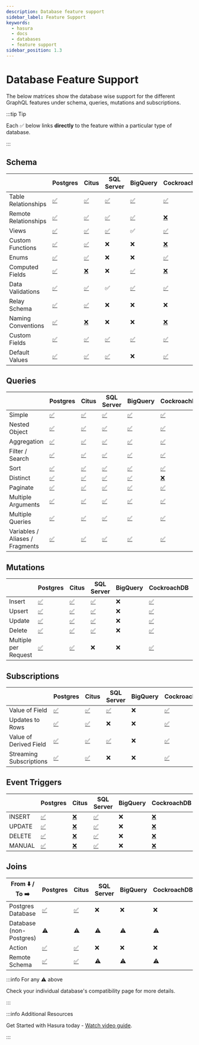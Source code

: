 ```yaml
---
description: Database feature support
sidebar_label: Feature Support
keywords:
  - hasura
  - docs
  - databases
  - feature support
sidebar_position: 1.3
---
```




# Database Feature Support

The below matrices show the database wise support for the different GraphQL features under schema, queries, mutations
and subscriptions.

:::tip Tip

Each ✅ below links **directly** to the feature within a particular type of database.

:::

## Schema

<div className="db-tables">

|                      | Postgres                                              | Citus                                                                                                  | SQL Server                                                 | BigQuery                                             | CockroachDB                                                                                    | CosmosDB                                              |
| -------------------- | ----------------------------------------------------- | ------------------------------------------------------------------------------------------------------ | ---------------------------------------------------------- | ---------------------------------------------------- | ---------------------------------------------------------------------------------------------- | ----------------------------------------------------- |
| Table Relationships  | [✅](/schema/postgres/table-relationships/index.mdx)  | [✅](/schema/postgres/table-relationships/index.mdx)                                                   | [✅](/schema/ms-sql-server/table-relationships/index.mdx)  | [✅](/schema/bigquery/table-relationships/index.mdx) | [✅](/schema/postgres/table-relationships/index.mdx)                                           | [✅](/schema/postgres/table-relationships/index.mdx)  |
| Remote Relationships | [✅](/schema/postgres/remote-relationships/index.mdx) | [✅](/schema/postgres/remote-relationships/index.mdx)                                                  | [✅](/schema/ms-sql-server/remote-relationships/index.mdx) | [✅](/schema/bigquery/index.mdx)                     | [❌](/databases/postgres/cockroachdb/hasura-cockroachdb-compatibility.mdx/#relationships)      | [✅](/schema/postgres/remote-relationships/index.mdx) |
| Views                | [✅](/schema/postgres/views.mdx)                      | [✅](/schema/postgres/views.mdx)                                                                       | [✅](/schema/ms-sql-server/views.mdx)                      | ✅                                                   | [✅](/schema/postgres/views.mdx)                                                               | [✅](/schema/postgres/views.mdx)                      |
| Custom Functions     | [✅](/schema/postgres/custom-functions.mdx)           | [✅](/schema/postgres/custom-functions.mdx)                                                            | ❌                                                         | ❌                                                   | [❌](/databases/postgres/cockroachdb/hasura-cockroachdb-compatibility.mdx/#functions)          | [✅](/schema/postgres/custom-functions.mdx)           |
| Enums                | [✅](/schema/postgres/enums.mdx)                      | [✅](/schema/postgres/enums.mdx)                                                                       | ❌                                                         | ❌                                                   | [✅](/schema/postgres/enums.mdx)                                                               | ❌                                                    |
| Computed Fields      | [✅](/schema/postgres/computed-fields.mdx)            | [❌](/databases/postgres/citus-hyperscale-postgres/hasura-citus-compatibility.mdx/#computed-fields)    | ❌                                                         | [✅](/schema/bigquery/computed-fields.mdx)           | [❌](/databases/postgres/cockroachdb/hasura-cockroachdb-compatibility.mdx/#functions)          | ❌                                                    |
| Data Validations     | [✅](/schema/postgres/data-validations.mdx)           | [✅](/schema/postgres/data-validations.mdx)                                                            | ✅                                                         | [✅](/schema/bigquery/data-validations.mdx)          | [✅](/schema/postgres/data-validations.mdx)                                                    | [✅](/schema/postgres/data-validations.mdx)           |
| Relay Schema         | [✅](/schema/postgres/relay-schema.mdx)               | [✅](/schema/postgres/relay-schema.mdx)                                                                | ❌                                                         | ❌                                                   | ❌                                                                                             | [✅](/schema/postgres/relay-schema.mdx)               |
| Naming Conventions   | [✅](/schema/postgres/naming-convention.mdx)          | [❌](/databases/postgres/citus-hyperscale-postgres/hasura-citus-compatibility.mdx/#naming-conventions) | ❌                                                         | ❌                                                   | [❌](/databases/postgres/cockroachdb/hasura-cockroachdb-compatibility.mdx/#naming-conventions) | ❌                                                    |
| Custom Fields        | [✅](/schema/postgres/custom-field-names.mdx)         | [✅](/schema/postgres/custom-field-names.mdx)                                                          | [✅](/schema/ms-sql-server/custom-field-names.mdx)         | [✅](/schema/bigquery/custom-field-names.mdx)        | [✅](/schema/postgres/custom-field-names.mdx)                                                  | [✅](/schema/postgres/custom-field-names.mdx)         |
| Default Values       | [✅](/schema/postgres/default-values/index.mdx)       | [✅](/schema/postgres/default-values/index.mdx)                                                        | [✅](/schema/ms-sql-server/default-values/index.mdx)       | ❌                                                   | [✅](/schema/postgres/default-values/index.mdx)                                                | [✅](/schema/postgres/default-values/index.mdx)       |

## Queries

|                                 | Postgres                                                           | Citus                                                              | SQL Server                                                              | BigQuery                                          | CockroachDB                                                                         | CosmosDB                                                           |
| ------------------------------- | ------------------------------------------------------------------ | ------------------------------------------------------------------ | ----------------------------------------------------------------------- | ------------------------------------------------- | ----------------------------------------------------------------------------------- | ------------------------------------------------------------------ |
| Simple                          | [✅](/queries/postgres/simple-object-queries.mdx)                  | [✅](/queries/postgres/simple-object-queries.mdx)                  | [✅](/queries/ms-sql-server/simple-object-queries.mdx)                  | [✅](/queries/bigquery/simple-object-queries.mdx) | [✅](/queries/postgres/simple-object-queries.mdx)                                   | [✅](/queries/postgres/simple-object-queries.mdx)                  |
| Nested Object                   | [✅](/queries/postgres/nested-object-queries.mdx)                  | [✅](/queries/postgres/nested-object-queries.mdx)                  | [✅](/queries/ms-sql-server/nested-object-queries.mdx)                  | [✅](/queries/bigquery/nested-object-queries.mdx) | [✅](/queries/postgres/nested-object-queries.mdx)                                   | [✅](/queries/postgres/nested-object-queries.mdx)                  |
| Aggregation                     | [✅](/queries/postgres/aggregation-queries.mdx)                    | [✅](/queries/postgres/aggregation-queries.mdx)                    | [✅](/queries/ms-sql-server/aggregation-queries.mdx)                    | [✅](/queries/bigquery/aggregation-queries.mdx)   | [✅](/queries/postgres/aggregation-queries.mdx)                                     | [✅](/queries/postgres/aggregation-queries.mdx)                    |
| Filter / Search                 | [✅](/queries/postgres/query-filters.mdx)                          | [✅](/queries/postgres/query-filters.mdx)                          | [✅](/queries/ms-sql-server/query-filters.mdx)                          | [✅](/queries/bigquery/query-filters.mdx)         | [✅](/queries/postgres/query-filters.mdx)                                           | [✅](/queries/postgres/query-filters.mdx)                          |
| Sort                            | [✅](/queries/postgres/sorting.mdx)                                | [✅](/queries/postgres/sorting.mdx)                                | [✅](/queries/ms-sql-server/sorting.mdx)                                | [✅](/queries/bigquery/index.mdx)                 | [✅](/queries/postgres/sorting.mdx)                                                 | [✅](/queries/postgres/sorting.mdx)                                |
| Distinct                        | [✅](/queries/postgres/distinct-queries.mdx)                       | [✅](/queries/postgres/distinct-queries.mdx)                       | [✅](/queries/ms-sql-server/index.mdx)                                  | [✅](/queries/bigquery/index.mdx)                 | [❌](/databases/postgres/cockroachdb/hasura-cockroachdb-compatibility.mdx/#queries) | [✅](/queries/postgres/distinct-queries.mdx)                       |
| Paginate                        | [✅](/queries/postgres/pagination.mdx)                             | [✅](/queries/postgres/pagination.mdx)                             | [✅](/queries/ms-sql-server/pagination.mdx)                             | [✅](/queries/bigquery/index.mdx)                 | [✅](/queries/postgres/pagination.mdx)                                              | [✅](/queries/postgres/pagination.mdx)                             |
| Multiple Arguments              | [✅](/queries/postgres/multiple-arguments.mdx)                     | [✅](/queries/postgres/multiple-arguments.mdx)                     | [✅](/queries/ms-sql-server/multiple-arguments.mdx)                     | [✅](/queries/bigquery/index.mdx)                 | [✅](/queries/postgres/multiple-arguments.mdx)                                      | [✅](/queries/postgres/multiple-arguments.mdx)                     |
| Multiple Queries                | [✅](/queries/postgres/multiple-queries.mdx)                       | [✅](/queries/postgres/multiple-queries.mdx)                       | [✅](/queries/ms-sql-server/multiple-queries.mdx)                       | [✅](/queries/bigquery/index.mdx)                 | [✅](/queries/postgres/multiple-queries.mdx)                                        | [✅](/queries/postgres/multiple-queries.mdx)                       |
| Variables / Aliases / Fragments | [✅](/queries/postgres/variables-aliases-fragments-directives.mdx) | [✅](/queries/postgres/variables-aliases-fragments-directives.mdx) | [✅](/queries/ms-sql-server/variables-aliases-fragments-directives.mdx) | [✅](/queries/bigquery/index.mdx)                 | [✅](/queries/postgres/variables-aliases-fragments-directives.mdx)                  | [✅](/queries/postgres/variables-aliases-fragments-directives.mdx) |

## Mutations

|                      | Postgres                                         | Citus                                            | SQL Server                                | BigQuery | CockroachDB                                      | CosmosDB                                         |
| -------------------- | ------------------------------------------------ | ------------------------------------------------ | ----------------------------------------- | -------- | ------------------------------------------------ | ------------------------------------------------ |
| Insert               | [✅](/mutations/postgres/insert.mdx)             | [✅](/mutations/postgres/insert.mdx)             | [✅](/mutations/ms-sql-server/insert.mdx) | ❌       | [✅](/mutations/postgres/insert.mdx)             | [✅](/mutations/postgres/insert.mdx)             |
| Upsert               | [✅](/mutations/postgres/upsert.mdx)             | [✅](/mutations/postgres/upsert.mdx)             | [✅](/mutations/ms-sql-server/upsert.mdx) | ❌       | [✅](/mutations/postgres/upsert.mdx)             | [✅](/mutations/postgres/upsert.mdx)             |
| Update               | [✅](/mutations/postgres/update.mdx)             | [✅](/mutations/postgres/update.mdx)             | [✅](/mutations/ms-sql-server/update.mdx) | ❌       | [✅](/mutations/postgres/update.mdx)             | [✅](/mutations/postgres/update.mdx)             |
| Delete               | [✅](/mutations/postgres/delete.mdx)             | [✅](/mutations/postgres/delete.mdx)             | [✅](/mutations/ms-sql-server/delete.mdx) | ❌       | [✅](/mutations/postgres/delete.mdx)             | [✅](/mutations/postgres/delete.mdx)             |
| Multiple per Request | [✅](/mutations/postgres/multiple-mutations.mdx) | [✅](/mutations/postgres/multiple-mutations.mdx) | ❌                                        | ❌       | [✅](/mutations/postgres/multiple-mutations.mdx) | [✅](/mutations/postgres/multiple-mutations.mdx) |

## Subscriptions

|                         | Postgres                                                                   | Citus                                                                      | SQL Server                                                            | BigQuery | CockroachDB                                                                | CosmosDB                                                                   |
| ----------------------- | -------------------------------------------------------------------------- | -------------------------------------------------------------------------- | --------------------------------------------------------------------- | -------- | -------------------------------------------------------------------------- | -------------------------------------------------------------------------- |
| Value of Field          | [✅](/subscriptions/postgres/livequery/use-cases.mdx#pg-subscribe-field)   | [✅](/subscriptions/postgres/livequery/use-cases.mdx#pg-subscribe-field)   | [✅](/subscriptions/ms-sql-server/use-cases.mdx#pg-subscribe-field)   | ❌       | [✅](/subscriptions/postgres/livequery/use-cases.mdx#pg-subscribe-field)   | [✅](/subscriptions/postgres/livequery/use-cases.mdx#pg-subscribe-field)   |
| Updates to Rows         | [✅](/subscriptions/postgres/livequery/use-cases.mdx#pg-subscribe-table)   | [✅](/subscriptions/postgres/livequery/use-cases.mdx#pg-subscribe-table)   | ❌                                                                    | ❌       | [✅](/subscriptions/postgres/livequery/use-cases.mdx#pg-subscribe-table)   | [✅](/subscriptions/postgres/livequery/use-cases.mdx#pg-subscribe-table)   |
| Value of Derived Field  | [✅](/subscriptions/postgres/livequery/use-cases.mdx#pg-subscribe-derived) | [✅](/subscriptions/postgres/livequery/use-cases.mdx#pg-subscribe-derived) | [✅](/subscriptions/ms-sql-server/use-cases.mdx#pg-subscribe-derived) | ❌       | [✅](/subscriptions/postgres/livequery/use-cases.mdx#pg-subscribe-derived) | [✅](/subscriptions/postgres/livequery/use-cases.mdx#pg-subscribe-derived) |
| Streaming Subscriptions | [✅](/subscriptions/postgres/streaming/index.mdx)                          | [✅](/subscriptions/postgres/streaming/index.mdx)                          | ❌                                                                    | ❌       | [✅](/subscriptions/postgres/streaming/index.mdx)                          | [✅](/subscriptions/postgres/streaming/index.mdx)                          |

## Event Triggers

|        | Postgres                           | Citus                                                                                              | SQL Server                         | BigQuery | CockroachDB                                                                                | CosmosDB |
| ------ | ---------------------------------- | -------------------------------------------------------------------------------------------------- | ---------------------------------- | -------- | ------------------------------------------------------------------------------------------ | -------- |
| INSERT | [✅](/event-triggers/overview.mdx) | [❌](/databases/postgres/citus-hyperscale-postgres/hasura-citus-compatibility.mdx/#event-triggers) | [✅](/event-triggers/overview.mdx) | ❌       | [❌](/databases/postgres/cockroachdb/hasura-cockroachdb-compatibility.mdx/#event-triggers) | ❌       |
| UPDATE | [✅](/event-triggers/overview.mdx) | [❌](/databases/postgres/citus-hyperscale-postgres/hasura-citus-compatibility.mdx/#event-triggers) | [✅](/event-triggers/overview.mdx) | ❌       | [❌](/databases/postgres/cockroachdb/hasura-cockroachdb-compatibility.mdx/#event-triggers) | ❌       |
| DELETE | [✅](/event-triggers/overview.mdx) | [❌](/databases/postgres/citus-hyperscale-postgres/hasura-citus-compatibility.mdx/#event-triggers) | [✅](/event-triggers/overview.mdx) | ❌       | [❌](/databases/postgres/cockroachdb/hasura-cockroachdb-compatibility.mdx/#event-triggers) | ❌       |
| MANUAL | [✅](/event-triggers/overview.mdx) | [❌](/databases/postgres/citus-hyperscale-postgres/hasura-citus-compatibility.mdx/#event-triggers) | [✅](/event-triggers/overview.mdx) | ❌       | [❌](/databases/postgres/cockroachdb/hasura-cockroachdb-compatibility.mdx/#event-triggers) | ❌       |

## Joins

| From ⬇️ / To ➡️         | Postgres                                                                      | Citus                                                                         | SQL Server | BigQuery | CockroachDB | CosmosDB | Action                                                                 | Remote Schema                                                               |
| ----------------------- | ----------------------------------------------------------------------------- | ----------------------------------------------------------------------------- | ---------- | -------- | ----------- | -------- | ---------------------------------------------------------------------- | --------------------------------------------------------------------------- |
| Postgres Database       | [✅](/schema/postgres/remote-relationships/index.mdx)                         | [✅](/schema/postgres/remote-relationships/index.mdx)                         | ❌         | ❌       | ❌          | ❌       | ❌                                                                     | [✅](/schema/postgres/remote-relationships/remote-schema-relationships.mdx) |
| Database (non-Postgres) | ⚠️                                                                            | ⚠️                                                                            | ⚠️         | ⚠️       | ⚠️          | ⚠️       | ❌                                                                     | ⚠️                                                                          |
| Action                  | [✅](/schema/postgres/remote-relationships/action-relationships.mdx)          | [✅](/schema/postgres/remote-relationships/action-relationships.mdx)          | ❌         | ❌       | ❌          | ❌       | [✅](/actions/action-relationships.mdx#action-to-action-relationships) | ❌                                                                          |
| Remote Schema           | [✅](/remote-schemas/remote-relationships/remote-schema-db-relationships.mdx) | [✅](/remote-schemas/remote-relationships/remote-schema-db-relationships.mdx) | ⚠️         | ⚠️       | ⚠️          | ⚠️       | ❌                                                                     | [✅](/remote-schemas/remote-relationships/remote-schema-relationships.mdx)  |

:::info For any ⚠️ above

Check your individual database's compatibility page for more details.

:::

</div>

:::info Additional Resources

Get Started with Hasura today -
[Watch video guide](https://hasura.io/events/webinar/get-started-with-hasura/?pg=docs&plcmt=body&cta=getting-started&tech=).

:::
